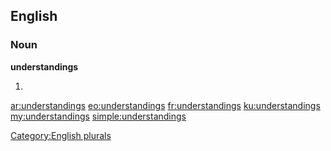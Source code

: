 ==English==

===Noun===
'''understandings'''

# {{plural of|understanding}}

[[Category:English plurals]]

[[ar:understandings]]
[[eo:understandings]]
[[fr:understandings]]
[[ku:understandings]]
[[my:understandings]]
[[simple:understandings]]